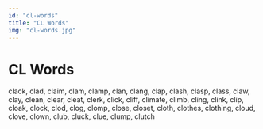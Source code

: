 ```yaml
---
id: "cl-words"
title: "CL Words"
img: "cl-words.jpg"
---
```


# CL Words

clack, clad, claim, clam, clamp, clan, clang, clap, clash, clasp, class, claw, clay, clean, clear, cleat, clerk, click, cliff, climate, climb, cling, clink, clip, cloak, clock, clod, clog, clomp, close, closet, cloth, clothes, clothing, cloud, clove, clown, club, cluck, clue, clump, clutch
